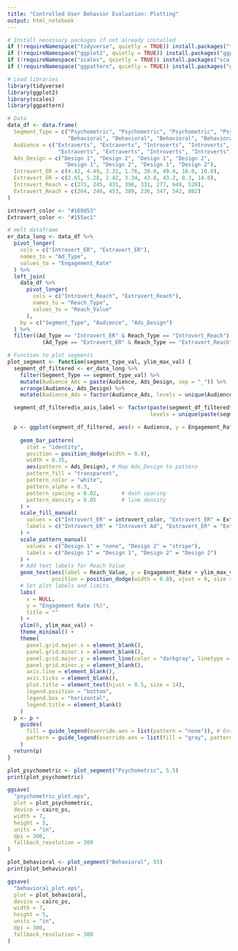 ```yaml
---
title: "Controlled User Behavior Evaluation: Plotting"
output: html_notebook
---
```



```r
# Install necessary packages if not already installed
if (!requireNamespace("tidyverse", quietly = TRUE)) install.packages("tidyverse")
if (!requireNamespace("ggplot2", quietly = TRUE)) install.packages("ggplot2")
if (!requireNamespace("scales", quietly = TRUE)) install.packages("scales")
if (!requireNamespace("ggpattern", quietly = TRUE)) install.packages("ggpattern") 

# Load libraries
library(tidyverse)
library(ggplot2)
library(scales)
library(ggpattern) 

# Data 
data_df <- data.frame(
  Segment_Type = c("Psychometric", "Psychometric", "Psychometric", "Psychometric",
                   "Behavioral", "Behavioral", "Behavioral", "Behavioral"),
  Audience = c("Extraverts", "Extraverts", "Introverts", "Introverts",
                "Extraverts", "Extraverts", "Introverts", "Introverts"),
  Ads_Design = c("Design 1", "Design 2", "Design 1", "Design 2",
                  "Design 1", "Design 2", "Design 1", "Design 2"),
  Introvert_ER = c(4.42, 4.49, 3.31, 1.76, 39.0, 49.8, 10.0, 10.0),
  Extravert_ER = c(2.65, 5.28, 2.42, 3.34, 43.8, 43.2, 8.3, 14.0),
  Introvert_Reach = c(271, 245, 431, 396, 331, 277, 649, 528),
  Extravert_Reach = c(264, 246, 453, 389, 236, 347, 542, 802)
)

introvert_color <- "#169d53"
Extravert_color <- "#155ac1"

# melt dataframe 
er_data_long <- data_df %>%
  pivot_longer(
    cols = c("Introvert_ER", "Extravert_ER"),
    names_to = "Ad_Type",
    values_to = "Engagement_Rate"
  ) %>%
  left_join(
    data_df %>%
      pivot_longer(
        cols = c("Introvert_Reach", "Extravert_Reach"),
        names_to = "Reach_Type",
        values_to = "Reach_Value"
      ),
    by = c("Segment_Type", "Audience", "Ads_Design")
  ) %>%
  filter((Ad_Type == "Introvert_ER" & Reach_Type == "Introvert_Reach") |
           (Ad_Type == "Extravert_ER" & Reach_Type == "Extravert_Reach"))

# Function to plot segments
plot_segment <- function(segment_type_val, ylim_max_val) {
  segment_df_filtered <- er_data_long %>%
    filter(Segment_Type == segment_type_val) %>%
    mutate(Audience_Ads = paste(Audience, Ads_Design, sep = "_")) %>%
    arrange(Audience, Ads_Design) %>%
    mutate(Audience_Ads = factor(Audience_Ads, levels = unique(Audience_Ads)))

  segment_df_filtered$x_axis_label <- factor(paste(segment_df_filtered$Audience, segment_df_filtered$Ads_Design),
                                             levels = unique(paste(segment_df_filtered$Audience, segment_df_filtered$Ads_Design)))

  p <- ggplot(segment_df_filtered, aes(x = Audience, y = Engagement_Rate, fill = Ad_Type, group = interaction(Audience, Ads_Design, Ad_Type))) +
    
    geom_bar_pattern(
      stat = "identity",
      position = position_dodge(width = 0.8),
      width = 0.35,
      aes(pattern = Ads_Design), # Map Ads_Design to pattern
      pattern_fill = "transparent", 
      pattern_color = "white",   
      pattern_alpha = 0.3,          
      pattern_spacing = 0.02,       # dash spacing 
      pattern_density = 0.05        # line density 
    ) +
    scale_fill_manual(
      values = c("Introvert_ER" = introvert_color, "Extravert_ER" = Extravert_color),
      labels = c("Introvert_ER" = "Introvert Ad", "Extravert_ER" = "Extravert Ad")
    ) +
    scale_pattern_manual(
      values = c("Design 1" = "none", "Design 2" = "stripe"),
      labels = c("Design 1" = "Design 1", "Design 2" = "Design 2")
    ) +
    # Add text labels for Reach Value
    geom_text(aes(label = Reach_Value, y = Engagement_Rate + ylim_max_val * 0.03),
              position = position_dodge(width = 0.8), vjust = 0, size = 3) +
    # Set plot labels and limits
    labs(
      x = NULL,
      y = "Engagement Rate (%)",
      title = ""
    ) +
    ylim(0, ylim_max_val) +
    theme_minimal() +
    theme(
      panel.grid.major.x = element_blank(),
      panel.grid.minor.x = element_blank(),
      panel.grid.major.y = element_line(color = "darkgray", linetype = "dashed", size = 0.3),
      panel.grid.minor.y = element_blank(),
      axis.line = element_blank(),
      axis.ticks = element_blank(),
      plot.title = element_text(hjust = 0.5, size = 14),
      legend.position = "bottom",
      legend.box = "horizontal",
      legend.title = element_blank()
    )
  p <- p +
    guides(
      fill = guide_legend(override.aes = list(pattern = "none")), # Ensure fill legend items are solid
      pattern = guide_legend(override.aes = list(fill = "gray", pattern_fill = "gray", pattern_color = "white", pattern_alpha = 0.5)) 
    )
  return(p)
}

plot_psychometric <- plot_segment("Psychometric", 5.5)
print(plot_psychometric)

ggsave(
  "psychometric_plot.eps",
  plot = plot_psychometric,
  device = cairo_ps,
  width = 7,
  height = 5,
  units = "in",
  dpi = 300,
  fallback_resolution = 300
)

plot_behavioral <- plot_segment("Behavioral", 55)
print(plot_behavioral)

ggsave(
  "behavioral_plot.eps",
  plot = plot_behavioral,
  device = cairo_ps,
  width = 7,
  height = 5,
  units = "in",
  dpi = 300,
  fallback_resolution = 300
)

```

